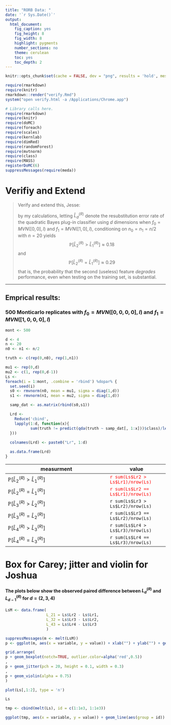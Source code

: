 ```yaml
---
title: "RORB Data: "
date: '`r Sys.Date()`'
output:
  html_document:
    fig_caption: yes
    fig_height: 8
    fig_width: 8
    highlight: pygments
    number_sections: no
    theme: cerulean
    toc: yes
    toc_depth: 2
---
```

```r
knitr::opts_chunk$set(cache = FALSE, dev = "png", results = 'hold', messages = FALSE, warnings = FALSE)
```

```r
require(rmarkdown)
require(knitr)
rmarkdown::render("verify.Rmd")
system("open verify.html -a /Applications/Chrome.app")
```

```r
# Library calls here.
require(rmarkdown)
require(knitr)
require(doMC)
require(foreach)
require(scales)
require(kernlab)
require(dimRed)
require(randomForest)
require(mvtnorm)
require(class)
require(MASS)
registerDoMC(6)
suppressMessages(require(meda))
```


# Verifiy and Extend
> Verify and extend this, Jesse:
> 
> by my calculations,
> letting
>   $\hat{L}^{(R)}_d$
> denote the resubstitution error rate of the quadratic Bayes plug-in classifier using $d$ dimensions
> when $f_0 = MVN([0,0],I)$ and $f_1 = MVN([1,0],I)$,
> conditioning on $n_0=n_1=n/2$
> with $n=20$
> yields
> $$\mathbb{P}[ \hat{L}^{(R)}_2 > \hat{L}^{(R)}_1 ] \approx 0.18$$
> and
> $$\mathbb{P}[ \hat{L}^{(R)}_2 = \hat{L}^{(R)}_1 ] \approx 0.29$$
> that is,
> the probability that the second (useless) feature *degrades* performance,
> even when testing on the training set, is substantial.

---

## Emprical results:

### 500 Monticarlo replicates with $f_0 = MVN([0,0,0,0], I)$ and $f_1 = MVN([1,0,0,0], I)$


```r
mont <- 500 

d <- 4
n <- 20
n0 <- n1 <- n/2

truth <- c(rep(0,n0), rep(1,n1))

mu1 <- rep(0,d)
mu2 <- c(1, rep(0,d-1))
Ls <- 
foreach(i = 1:mont, .combine = 'rbind') %dopar% {
  set.seed(i)
  s0 <- rmvnorm(n0, mean = mu1, sigma = diag(1,d))
  s1 <- rmvnorm(n1, mean = mu2, sigma = diag(1,d))

  samp_dat <- as.matrix(rbind(s0,s1))

  Lrd <- 
    Reduce('cbind',
    lapply(1:d, function(x){
           sum(truth != predict(qda(truth ~ samp_dat[, 1:x]))$class)/length(truth)
  }))
  
  colnames(Lrd) <- paste0("Lr", 1:d)

  as.data.frame(Lrd)
}

```

| measurment | value |
|------------|-------|
| $\mathbb{P}\left[\hat{L}^{(R)}_2 > \hat{L}^{(R)}_1\right]$| <span style="color:red">`r sum(Ls$Lr2 > Ls$Lr1)/nrow(Ls)`</span>|
| $\mathbb{P}\left[\hat{L}^{(R)}_2 = \hat{L}^{(R)}_1\right]$| <span style="color:red">`r sum(Ls$Lr2 == Ls$Lr1)/nrow(Ls)`</span>|
| $\mathbb{P}\left[\hat{L}^{(R)}_3 > \hat{L}^{(R)}_2\right]$| `r sum(Ls$Lr3 >  Ls$Lr2)/nrow(Ls)`|
| $\mathbb{P}\left[\hat{L}^{(R)}_3 = \hat{L}^{(R)}_2\right]$| `r sum(Ls$Lr3 == Ls$Lr2)/nrow(Ls)`|
| $\mathbb{P}\left[\hat{L}^{(R)}_4 > \hat{L}^{(R)}_3\right]$| `r sum(Ls$Lr4 >  Ls$Lr3)/nrow(Ls)`|
| $\mathbb{P}\left[\hat{L}^{(R)}_4 = \hat{L}^{(R)}_3\right]$| `r sum(Ls$Lr4 == Ls$Lr3)/nrow(Ls)`|


# Box for Carey; jitter and violin for Joshua

#### The plots below show the observed paired difference between $L^{(R)}_d$ and $L^{(R)}_{d-1}$ for $d = (2,3,4)$


```r

LsM <- data.frame(
                  L_21 = Ls$Lr2 - Ls$Lr1,
                  L_32 = Ls$Lr3 - Ls$Lr2,
                  L_43 = Ls$Lr4 - Ls$Lr3
                  )

suppressMessages(m <- melt(LsM))
p <- ggplot(m, aes(x = variable, y = value)) + xlab("") + ylab("") + geom_hline(yintercept=0, color='red', lty=2)

grid.arrange(
p + geom_boxplot(notch=TRUE, outlier.color=alpha('red',0.5))
, 
p + geom_jitter(pch = 20, height = 0.1, width = 0.3)
,
p + geom_violin(alpha = 0.75)
)

```



```r
plot(Ls[,1:2], type = 'n')

Ls

tmp <- cbind(melt(Ls), id = c(1:1e3, 1:1e3))

ggplot(tmp, aes(x = variable, y = value)) + geom_line(aes(group = id))
```



